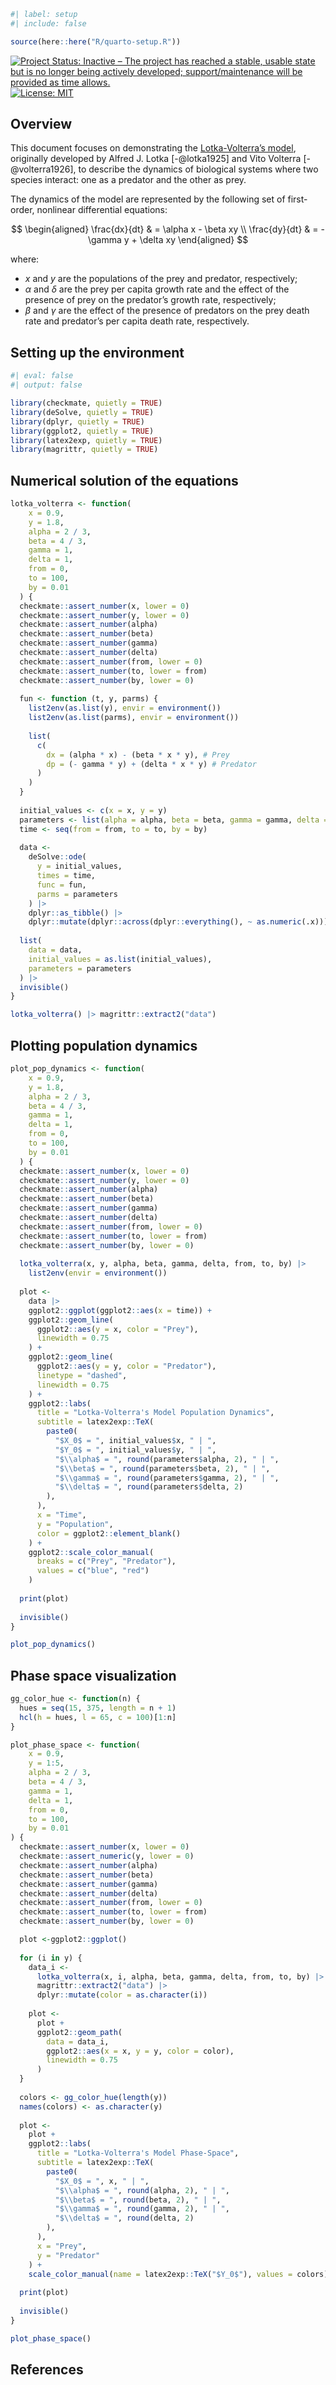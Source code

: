 ```r
#| label: setup
#| include: false

source(here::here("R/quarto-setup.R"))
```

<!-- badges: start -->
[![Project Status: Inactive – The project has reached a stable, usable state but is no longer being actively developed; support/maintenance will be provided as time allows.](https://www.repostatus.org/badges/latest/inactive.svg)](https://www.repostatus.org/#inactive)
[![License: MIT](https://img.shields.io/badge/license-MIT-green)](https://choosealicense.com/licenses/mit/)
<!-- badges: end -->

## Overview

This document focuses on demonstrating the [Lotka-Volterra's model](https://en.wikipedia.org/wiki/Lotka%E2%80%93Volterra_equations), originally developed by Alfred J. Lotka [-@lotka1925] and Vito Volterra [-@volterra1926], to describe the dynamics of biological systems where two species interact: one as a predator and the other as prey.

The dynamics of the model are represented by the following set of first-order, nonlinear differential equations:

$$
\begin{aligned}
\frac{dx}{dt} & = \alpha x - \beta xy \\
\frac{dy}{dt} & = - \gamma y + \delta xy
\end{aligned}
$$

where:

- $x$ and $y$ are the populations of the prey and predator, respectively;
- $\alpha$ and $\delta$ are the prey per capita growth rate and the effect of the presence of prey on the predator's growth rate, respectively;
- $\beta$ and $\gamma$ are the effect of the presence of predators on the prey death rate and predator's per capita death rate, respectively.

## Setting up the environment

```r
#| eval: false
#| output: false

library(checkmate, quietly = TRUE)
library(deSolve, quietly = TRUE)
library(dplyr, quietly = TRUE)
library(ggplot2, quietly = TRUE)
library(latex2exp, quietly = TRUE)
library(magrittr, quietly = TRUE)
```

## Numerical solution of the equations

```r
lotka_volterra <- function(
    x = 0.9, 
    y = 1.8, 
    alpha = 2 / 3, 
    beta = 4 / 3, 
    gamma = 1, 
    delta = 1, 
    from = 0, 
    to = 100,
    by = 0.01
  ) {
  checkmate::assert_number(x, lower = 0)
  checkmate::assert_number(y, lower = 0)
  checkmate::assert_number(alpha)
  checkmate::assert_number(beta)
  checkmate::assert_number(gamma)
  checkmate::assert_number(delta)
  checkmate::assert_number(from, lower = 0)
  checkmate::assert_number(to, lower = from)
  checkmate::assert_number(by, lower = 0)
  
  fun <- function (t, y, parms) {
    list2env(as.list(y), envir = environment())
    list2env(as.list(parms), envir = environment())
    
    list(
      c(
        dx = (alpha * x) - (beta * x * y), # Prey
        dp = (- gamma * y) + (delta * x * y) # Predator
      )
    )
  }
  
  initial_values <- c(x = x, y = y)
  parameters <- list(alpha = alpha, beta = beta, gamma = gamma, delta = delta)
  time <- seq(from = from, to = to, by = by)
  
  data <- 
    deSolve::ode(
      y = initial_values,
      times = time, 
      func = fun,
      parms = parameters
    ) |>
    dplyr::as_tibble() |>
    dplyr::mutate(dplyr::across(dplyr::everything(), ~ as.numeric(.x)))
  
  list(
    data = data,
    initial_values = as.list(initial_values),
    parameters = parameters
  ) |>
  invisible()
}
```

```r
lotka_volterra() |> magrittr::extract2("data")
```

## Plotting population dynamics

```r
plot_pop_dynamics <- function(
    x = 0.9, 
    y = 1.8, 
    alpha = 2 / 3, 
    beta = 4 / 3, 
    gamma = 1, 
    delta = 1, 
    from = 0, 
    to = 100,
    by = 0.01
  ) {
  checkmate::assert_number(x, lower = 0)
  checkmate::assert_number(y, lower = 0)
  checkmate::assert_number(alpha)
  checkmate::assert_number(beta)
  checkmate::assert_number(gamma)
  checkmate::assert_number(delta)
  checkmate::assert_number(from, lower = 0)
  checkmate::assert_number(to, lower = from)
  checkmate::assert_number(by, lower = 0)
  
  lotka_volterra(x, y, alpha, beta, gamma, delta, from, to, by) |>
    list2env(envir = environment())
  
  plot <- 
    data |>
    ggplot2::ggplot(ggplot2::aes(x = time)) +
    ggplot2::geom_line(
      ggplot2::aes(y = x, color = "Prey"),
      linewidth = 0.75
    ) +
    ggplot2::geom_line(
      ggplot2::aes(y = y, color = "Predator"),
      linetype = "dashed",
      linewidth = 0.75
    ) +
    ggplot2::labs(
      title = "Lotka-Volterra's Model Population Dynamics",
      subtitle = latex2exp::TeX(
        paste0(
          "$X_0$ = ", initial_values$x, " | ",
          "$Y_0$ = ", initial_values$y, " | ",
          "$\\alpha$ = ", round(parameters$alpha, 2), " | ",
          "$\\beta$ = ", round(parameters$beta, 2), " | ",
          "$\\gamma$ = ", round(parameters$gamma, 2), " | ",
          "$\\delta$ = ", round(parameters$delta, 2)
        ),
      ),
      x = "Time", 
      y = "Population",
      color = ggplot2::element_blank()
    ) +
    ggplot2::scale_color_manual(
      breaks = c("Prey", "Predator"),
      values = c("blue", "red")
    )
  
  print(plot)
  
  invisible()
}
```

```r
plot_pop_dynamics()
```

## Phase space visualization

```r
gg_color_hue <- function(n) {
  hues = seq(15, 375, length = n + 1)
  hcl(h = hues, l = 65, c = 100)[1:n]
}
```

```r
plot_phase_space <- function(
    x = 0.9, 
    y = 1:5,
    alpha = 2 / 3, 
    beta = 4 / 3, 
    gamma = 1, 
    delta = 1, 
    from = 0, 
    to = 100,
    by = 0.01
) {
  checkmate::assert_number(x, lower = 0)
  checkmate::assert_numeric(y, lower = 0)
  checkmate::assert_number(alpha)
  checkmate::assert_number(beta)
  checkmate::assert_number(gamma)
  checkmate::assert_number(delta)
  checkmate::assert_number(from, lower = 0)
  checkmate::assert_number(to, lower = from)
  checkmate::assert_number(by, lower = 0)

  plot <-ggplot2::ggplot()
  
  for (i in y) {
    data_i <- 
      lotka_volterra(x, i, alpha, beta, gamma, delta, from, to, by) |>
      magrittr::extract2("data") |>
      dplyr::mutate(color = as.character(i))
    
    plot <-
      plot +
      ggplot2::geom_path(
        data = data_i,
        ggplot2::aes(x = x, y = y, color = color),
        linewidth = 0.75
      )
  }
  
  colors <- gg_color_hue(length(y))
  names(colors) <- as.character(y)
  
  plot <-
    plot +
    ggplot2::labs(
      title = "Lotka-Volterra's Model Phase-Space",
      subtitle = latex2exp::TeX(
        paste0(
          "$X_0$ = ", x, " | ",
          "$\\alpha$ = ", round(alpha, 2), " | ",
          "$\\beta$ = ", round(beta, 2), " | ",
          "$\\gamma$ = ", round(gamma, 2), " | ",
          "$\\delta$ = ", round(delta, 2)
        ),
      ),
      x = "Prey",
      y = "Predator"
    ) +
    scale_color_manual(name = latex2exp::TeX("$Y_0$"), values = colors)
  
  print(plot)
  
  invisible()
}
```

```r
plot_phase_space()
```

## References {.unnumbered}

::: {#refs}
:::
